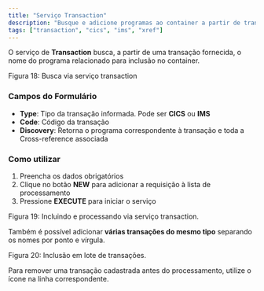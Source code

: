 ```yaml
---
title: "Serviço Transaction"
description: "Busque e adicione programas ao container a partir de transações CICS ou IMS."
tags: ["transaction", "cics", "ims", "xref"]
---
```


O serviço de **Transaction** busca, a partir de uma transação fornecida, o nome do programa relacionado para inclusão no container.

<div className="my-6">
  <MdxImage
    src="/images/docs/test-container/components/servicos-buscadores/transaction_busca.png"
    alt="Busca via serviço Transaction."
    width={1200}
    height={700}
    className="rounded-lg border"
  />
  <p className="mt-2 text-sm text-muted-foreground">Figura 18: Busca via serviço transaction</p>
</div>

### Campos do Formulário

- **Type**: Tipo da transação informada. Pode ser **CICS** ou **IMS**
- **Code**: Código da transação
- **Discovery**: Retorna o programa correspondente à transação e toda a Cross-reference associada

### Como utilizar

1. Preencha os dados obrigatórios
2. Clique no botão **NEW** para adicionar a requisição à lista de processamento
3. Pressione **EXECUTE** para iniciar o serviço

<div className="my-6">
  <MdxImage
    src="/images/docs/test-container/components/servicos-buscadores/transaction_execute.png"
    alt="Execução do serviço Transaction."
    width={1200}
    height={700}
    className="rounded-lg border"
  />
  <p className="mt-2 text-sm text-muted-foreground">Figura 19: Incluindo e processando via serviço transaction.</p>
</div>

Também é possível adicionar **várias transações do mesmo tipo** separando os nomes por ponto e vírgula.

<div className="my-6">
  <MdxImage
    src="/images/docs/test-container/components/servicos-buscadores/transaction_lote.png"
    alt="Inclusão em lote de transações."
    width={1200}
    height={700}
    className="rounded-lg border"
  />
  <p className="mt-2 text-sm text-muted-foreground">Figura 20: Inclusão em lote de transações.</p>
</div>

Para remover uma transação cadastrada antes do processamento, utilize o ícone <Trash2 className="inline w-4 h-4 mx-1 text-muted-foreground" /> na linha correspondente.

